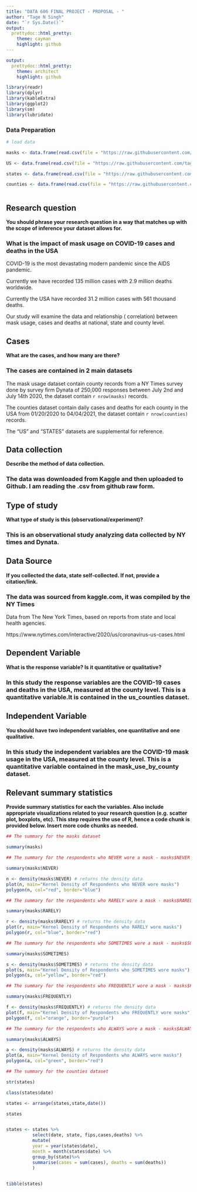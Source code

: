 ```yaml
---
title: "DATA 606 FINAL PROJECT - PROPOSAL - "
author: "Tage N Singh"
date: "`r Sys.Date()`"
output:
  prettydoc::html_pretty:
    theme: cayman
    highlight: github
---
```


```yaml
output:
  prettydoc::html_pretty:
    theme: architect
    highlight: github
```

```r

library(readr)
library(dplyr)
library(kableExtra)
library(ggplot2)
library(sm)
library(lubridate)

```




### Data Preparation

```r
# load data

masks <- data.frame(read.csv(file = "https://raw.githubusercontent.com/tagensingh/SPS-DATA606-FP/main/mask-use-by-county.csv"))

US <- data.frame(read.csv(file = "https://raw.githubusercontent.com/tagensingh/SPS-DATA606-FP/main/us.csv"))

states <- data.frame(read.csv(file = "https://raw.githubusercontent.com/tagensingh/SPS-DATA606-FP/main/us-states.csv"))

counties <- data.frame(read.csv(file = "https://raw.githubusercontent.com/tagensingh/SPS-DATA606-FP/main/us-counties.csv"))



```


## Research question 

**You should phrase your research question in a way that matches up with the scope of inference your dataset allows for.**

### What is the impact of mask usage on COVID-19 cases and deaths in the USA 

COVID-19 is the most devastating modern pandemic since the AIDS pandemic.

Currently we have recorded 135 million cases with 2.9 million deaths worldwide.

Currently the USA have recorded 31.2 million cases with 561 thousand deaths.

Our study will examine the data and relationship ( correlation) between mask usage, cases and deaths at national, state and county level.

## Cases 

**What are the cases, and how many are there?**

### The cases are contained in 2 main datasets


The mask usage dataset contain county records from a NY Times survey done by survey firm Dynata of 250,000 responses between July 2nd and July 14th 2020, the dataset contain `r nrow(masks)` records.

The counties dataset contain daily cases and deaths for each county in the USA from 01/20/2020 to 04/04/2021, the dataset contain `r nrow(counties)` records.

The "US" and "STATES" datasets are supplemental for reference.


## Data collection 

**Describe the method of data collection.**

### The data was downloaded from Kaggle and then uploaded to Github. I am reading the .csv from github raw form.

## Type of study 

**What type of study is this (observational/experiment)?**

### This is an observational study analyzing data collected by NY times and Dynata.

## Data Source 

**If you collected the data, state self-collected. If not, provide a citation/link.**

### The data was sourced from kaggle.com, it was compiled by the NY Times   

Data from The New York Times, based on reports from state and local health agencies.

https://www.nytimes.com/interactive/2020/us/coronavirus-us-cases.html



## Dependent Variable

**What is the response variable? Is it quantitative or qualitative?**

### In this study the response variables are the COVID-19 cases and deaths in the USA, measured at the county level. This is a quantitative variable.It is contained in the us_counties dataset.



## Independent Variable

**You should have two independent variables, one quantitative and one qualitative.**

### In this study the independent variables are the COVID-19 mask usage in the USA, measured at the county level. This is a quantitative variable contained in the mask_use_by_county dataset.

## Relevant summary statistics 

**Provide summary statistics for each the variables. Also include appropriate visualizations related to your research question (e.g. scatter plot, boxplots, etc). This step requires the use of R, hence a code chunk is provided below. Insert more code chunks as needed.**

```r

## The summary for the masks dataset

summary(masks)

## The summary for the respondents who NEVER wore a mask - masks$NEVER  field

summary(masks$NEVER)

n <- density(masks$NEVER) # returns the density data
plot(n, main="Kernel Density of Respondents who NEVER wore masks")
polygon(n, col="red", border="blue")

## The summary for the respondents who RARELY wore a mask - masks$RARELY  field

summary(masks$RARELY)

r <- density(masks$RARELY) # returns the density data
plot(r, main="Kernel Density of Respondents who RARELY wore masks")
polygon(r, col="blue", border="red")

## The summary for the respondents who SOMETIMES wore a mask - masks$SOMETIMES  field

summary(masks$SOMETIMES)

s <- density(masks$SOMETIMES) # returns the density data
plot(s, main="Kernel Density of Respondents who SOMETIMES wore masks")
polygon(s, col="yellow", border="red")

## The summary for the respondents who FREQUENTLY wore a mask - masks$FREQUENTLY  field

summary(masks$FREQUENTLY)

f <- density(masks$FREQUENTLY) # returns the density data
plot(f, main="Kernel Density of Respondents who FREQUENTLY wore masks")
polygon(f, col="orange", border="purple")

## The summary for the respondents who ALWAYS wore a mask - masks$ALWAYS  field

summary(masks$ALWAYS)

a <- density(masks$ALWAYS) # returns the density data
plot(a, main="Kernel Density of Respondents who ALWAYS wore masks")
polygon(a, col="green", border="red")

```

```r

## The summary for the counties dataset

str(states)

class(states$date)

states <- arrange(states,state,date())

states


states <- states %>%
          select(date, state, fips,cases,deaths) %>%
          mutate(
          year = year(states$date),
          month = month(states$date) %>%
          group_by(state)%>%
          summarise(cases = sum(cases), deaths = sum(deaths))
          ) 
          

tibble(states)

```


